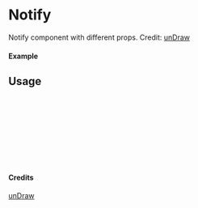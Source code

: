 
<Meta of={Notify} title="unDraw/Notify" />

# Notify

Notify component with different props.
Credit: [unDraw](https://undraw.co/illustrations)

#### Example

<Canvas of={Notify.Primary} />

## Usage

```ts
import { Notify } from "yadl-ui";

const Example = () => {
  return (
      <Notify />
  );
};

export default Example;
```

#### Credits
[unDraw](https://undraw.co/illustrations)
